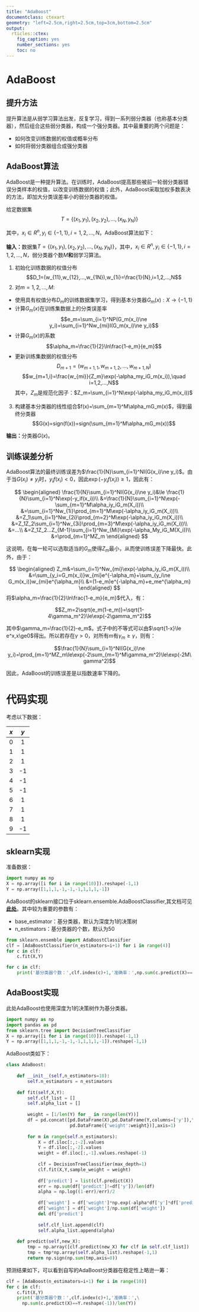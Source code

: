 ---
title: "AdaBoost"
documentclass: ctexart
geometry: "left=2.5cm,right=2.5cm,top=3cm,bottom=2.5cm"
output:
  rticles::ctex:
    fig_caption: yes
    number_sections: yes
    toc: no
---

# AdaBoost

## 提升方法

提升算法是从弱学习算法出发，反复学习，得到一系列弱分类器（也称基本分类器），然后组合这些弱分类器，构成一个强分类器。其中最重要的两个问题是：

- 如何改变训练数据的权值或概率分布
- 如何将弱分类器组合成强分类器

## AdaBoost算法

AdaBoost是一种提升算法。在训练时，AdaBoost提高那些被前一轮弱分类器错误分类样本的权值，以改变训练数据的权值；此外，AdaBoost采取加权多数表决的方法，即加大分类误差率小的弱分类器的权值。

给定数据集$$T=\{(x_1,y_1),(x_2,y_2),...,(x_N,y_N)\}$$

其中，$x_i\in R^n,y_i\in\{-1,1\},i=1,2,...,N$。AdaBoost算法如下：

**输入：**数据集$T=\{(x_1,y_1),(x_2,y_2),...,(x_N,y_N)\}$，其中，$x_i\in R^n,y_i\in\{-1,1\},i=1,2,...,N$，弱分类器个数$M$**和**弱学习算法。

1. 初始化训练数据的权值分布
$$D_1=(w_{11},w_{12},...,w_{1N}),w_{1i}=\frac{1}{N},i=1,2,...,N$$
2. 对$m=1,2,...,M$:

- 使用具有权值分布$D_m$的训练数据集学习，得到基本分类器$G_m(x):X\to\{-1,1\}$
- 计算$G_m(x)$在训练集数据上的分类误差率
$$e_m=\sum_{i=1}^NP(G_m(x_i)\ne y_i)=\sum_{i=1}^Nw_{mi}I(G_m(x_i)\ne y_i)$$
- 计算$G_m(x)$的系数
$$\alpha_m=\frac{1}{2}\ln\frac{1-e_m}{e_m}$$
- 更新训练集数据的权值分布
$$D_{m+1}=(w_{m+1,1},w_{m+1,2},...,w_{m+1,N})$$
$$w_{m+1,i}=\frac{w_{mi}}{Z_m}\exp(-\alpha_my_iG_m(x_i)),\quad i=1,2,...,N$$
其中，$Z_m$是规范化因子：$Z_m=\sum_{i=1}^N\exp(-\alpha_my_iG_m(x_i))$
3. 构建基本分类器的线性组合$f(x)=\sum_{m=1}^M\alpha_mG_m(x)$，得到最终分类器
$$G(x)=sign(f(x))=sign(\sum_{m=1}^M\alpha_mG_m(x))$$

**输出：**分类器$G(x)$。

## 训练误差分析

AdaBoost算法的最终训练误差为$\frac{1}{N}\sum_{i=1}^NI(G(x_i)\ne y_i)$。由于当$G(x_i)\ne y_i$时，$y_if(x_i)<0$，因此$\exp(-y_if(x_i))\ge1$，因此有：

$$
\begin{aligned}
\frac{1}{N}\sum_{i=1}^NI(G(x_i)\ne y_i)&\le \frac{1}{N}\sum_{i=1}^N\exp(-y_if(x_i))\\
&=\frac{1}{N}\sum_{i=1}^N\exp(-\sum_{m=1}^M\alpha_iy_iG_m(X_i))\\
&=\sum_{i=1}^Nw_{1i}\prod_{m=1}^M\exp(-\alpha_iy_iG_m(X_i))\\
&=Z_1\sum_{i=1}^Nw_{2i}\prod_{m=2}^M\exp(-\alpha_iy_iG_m(X_i))\\
&=Z_1Z_2\sum_{i=1}^Nw_{3i}\prod_{m=3}^M\exp(-\alpha_iy_iG_m(X_i))\\
&=...\\
&=Z_1Z_2...Z_{M-1}\sum_{i=1}^Nw_{Mi}\exp(-\alpha_My_iG_M(X_i))\\
&=\prod_{m=1}^MZ_m
\end{aligned}
$$

这说明，在每一轮可以选取适当的$G_m$使得$Z_m$最小，从而使训练误差下降最快。此外，由于：

$$
\begin{aligned}
Z_m&=\sum_{i=1}^Nw_{mi}\exp(-\alpha_iy_iG_m(X_i))\\
&=\sum_{y_i=G_m(x_i)}w_{mi}e^{-\alpha_m}+\sum_{y_i\ne G_m(x_i)}w_{mi}e^{\alpha_m}\\
&=(1-e_m)e^{-\alpha_m}+e_me^{\alpha_m}
\end{aligned}
$$
将$\alpha_m=\frac{1}{2}\ln\frac{1-e_m}{e_m}$代入，有：

$$Z_m=2\sqrt{e_m(1-e_m)}=\sqrt{1-4\gamma_m^2}\le\exp(-2\gamma_m^2)$$

其中$\gamma_m=\frac{1}{2}-e_m$。式子中的不等式可以由$\sqrt{1-x}\le e^x,x\ge0$得出。所以若存在$\gamma>0$，对所有$m$有$\gamma_m\ge\gamma$，则有：

$$\frac{1}{N}\sum_{i=1}^NI(G(x_i)\ne y_i)=\prod_{m=1}^MZ_m\le\exp(-2\sum_{m=1}^M\gamma_m^2)\le\exp(-2M\gamma^2)$$

因此，AdaBoost的训练误差是以指数速率下降的。

# 代码实现

考虑以下数据：

| $x$ | $y$ | 
| :----: | :----: |
| 0 | 1 |  
| 1 | 1 |    
| 2 | 1 | 
| 3 | -1 | 
| 4 | -1 | 
| 5 | -1 | 
| 6 | 1 | 
| 7 | 1 | 
| 8 | 1 | 
| 9 | -1 |

## sklearn实现


准备数据：

```{python}
import numpy as np
X = np.array([i for i in range(10)]).reshape(-1,1)
Y = np.array([1,1,1,-1,-1,-1,1,1,1,-1])
```

AdaBoost的sklearn接口位于sklearn.ensemble.AdaBoostClassifier,其文档可见[**此处**](https://scikit-learn.org/stable/modules/generated/sklearn.ensemble.AdaBoostClassifier.html)。其中较为重要的参数有：

- base_estimator：基分类器，默认为深度为1的决策树
- n_estimators：基分类器的个数，默认为50

```{python ,results='hide'}
from sklearn.ensemble import AdaBoostClassifier
clf = [AdaBoostClassifier(n_estimators=i+1) for i in range(4)]
for c in clf:
    c.fit(X,Y)
```
```{python}
for c in clf:
    print('基分类器个数：',clf.index(c)+1,'准确率：',np.sum(c.predict(X)==Y)/len(Y))
```

## AdaBoost实现

此处AdaBoost也使用深度为1的决策树作为基分类器。

```{python}
import numpy as np
import pandas as pd
from sklearn.tree import DecisionTreeClassifier
X = np.array([i for i in range(10)]).reshape(-1,1)
Y = np.array([1,1,1,-1,-1,-1,1,1,1,-1]).reshape(-1,1)
```

AdaBoost类如下：

```{python}
class AdaBoost:
    
    def __init__(self,n_estimators=10):
        self.n_estimators = n_estimators
        
    def fit(self,X,Y):
        self.clf_list = []
        self.alpha_list = []
        
        weight = [1/len(Y) for _ in range(len(Y))]
        df = pd.concat([pd.DataFrame(X),pd.DataFrame(Y,columns=['y']),\
                        pd.DataFrame({'weight':weight})],axis=1)
        
        for m in range(self.n_estimators):
            X = df.iloc[:,:-2].values
            Y = df.iloc[:,-2].values
            weight = df.iloc[:,-1].values.reshape(-1)
            
            clf = DecisionTreeClassifier(max_depth=1)
            clf.fit(X,Y,sample_weight = weight)
            
            df['predict'] = list(clf.predict(X))
            err = np.sum(df['predict']!=df['y'])/len(df)
            alpha = np.log((1-err)/err)/2
            
            df['weight'] = df['weight']*np.exp(-alpha*df['y']*df['predict'])
            df['weight'] = df['weight']/np.sum(df['weight'])
            del df['predict']
            
            self.clf_list.append(clf)
            self.alpha_list.append(alpha)
            
    def predict(self,new_X):
        tmp = np.array([clf.predict(new_X) for clf in self.clf_list])
        tmp = tmp*np.array(self.alpha_list).reshape(-1,1)
        return np.sign(np.sum(tmp,axis=0))
```

预测结果如下，可以看到自写的AdaBoost分类器在稳定性上略逊一筹：

```{python}
clf = [AdaBoost(n_estimators=i+1) for i in range(10)]
for c in clf:
    c.fit(X,Y)
    print('基分类器个数：',clf.index(c)+1,'准确率：',\
      np.sum(c.predict(X)==Y.reshape(-1))/len(Y))
```



